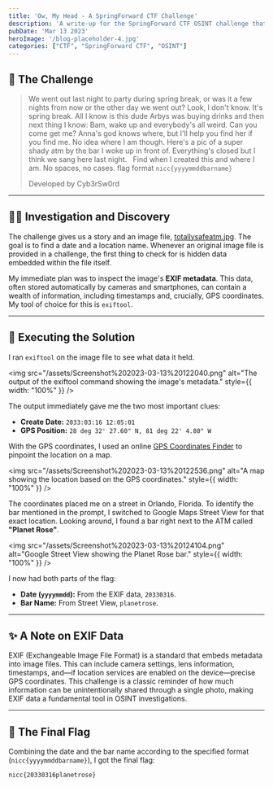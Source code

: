 ```yaml
---
title: 'Ow, My Head - A SpringForward CTF Challenge'
description: 'A write-up for the SpringForward CTF OSINT challenge that involves extracting EXIF metadata from an image to find GPS coordinates and a creation date, then using Google Maps to identify the location.'
pubDate: 'Mar 13 2023'
heroImage: '/blog-placeholder-4.jpg'
categories: ["CTF", "SpringForward CTF", "OSINT"]
---
```


## 📝 The Challenge

> We went out last night to party during spring break, or was it a few nights from now or the other day we went out? Look, I don't know. It's spring break. All I know is this dude Arbys was buying drinks and then next thing I know: Bam, wake up and everybody's all weird. Can you come get me? Anna's god knows where, but I'll help you find her if you find me. No idea where I am though. Here's a pic of a super shady atm by the bar I woke up in front of. Everything's closed but I think we sang here last night.
> 
> Find when I created this and where I am. No spaces, no cases. flag format `nicc{yyyymmddbarname}`
>
> Developed by Cyb3rSw0rd

---

## 🕵️‍♂️ Investigation and Discovery

The challenge gives us a story and an image file, [totallysafeatm.jpg](https://drive.google.com/file/d/18uKFQthgu33uzmWCpl8GO1YdC8NTcuzK/view?usp=sharing). The goal is to find a date and a location name. Whenever an original image file is provided in a challenge, the first thing to check for is hidden data embedded within the file itself.

My immediate plan was to inspect the image's **EXIF metadata**. This data, often stored automatically by cameras and smartphones, can contain a wealth of information, including timestamps and, crucially, GPS coordinates. My tool of choice for this is `exiftool`.

---

## 🔧 Executing the Solution

I ran `exiftool` on the image file to see what data it held.

<img src="/assets/Screenshot%202023-03-13%20122040.png" alt="The output of the exiftool command showing the image's metadata." style={{ width: "100%" }} />

The output immediately gave me the two most important clues:
* **Create Date:** `2033:03:16 12:05:01`
* **GPS Position:** `28 deg 32' 27.60" N, 81 deg 22' 4.80" W`

With the GPS coordinates, I used an online [GPS Coordinates Finder](https://gps-coordinates.org/) to pinpoint the location on a map.

<img src="/assets/Screenshot%202023-03-13%20122536.png" alt="A map showing the location based on the GPS coordinates." style={{ width: "100%" }} />

The coordinates placed me on a street in Orlando, Florida. To identify the bar mentioned in the prompt, I switched to Google Maps Street View for that exact location. Looking around, I found a bar right next to the ATM called **"Planet Rose"**.

<img src="/assets/Screenshot%202023-03-13%20124104.png" alt="Google Street View showing the Planet Rose bar." style={{ width: "100%" }} />

I now had both parts of the flag:
* **Date (`yyyymmdd`):** From the EXIF data, `20330316`.
* **Bar Name:** From Street View, `planetrose`.

---

## ✨ A Note on EXIF Data

EXIF (Exchangeable Image File Format) is a standard that embeds metadata into image files. This can include camera settings, lens information, timestamps, and—if location services are enabled on the device—precise GPS coordinates. This challenge is a classic reminder of how much information can be unintentionally shared through a single photo, making EXIF data a fundamental tool in OSINT investigations.

---

## 🚩 The Final Flag

Combining the date and the bar name according to the specified format (`nicc{yyyymmddbarname}`), I got the final flag:

```
nicc{20330316planetrose}
```